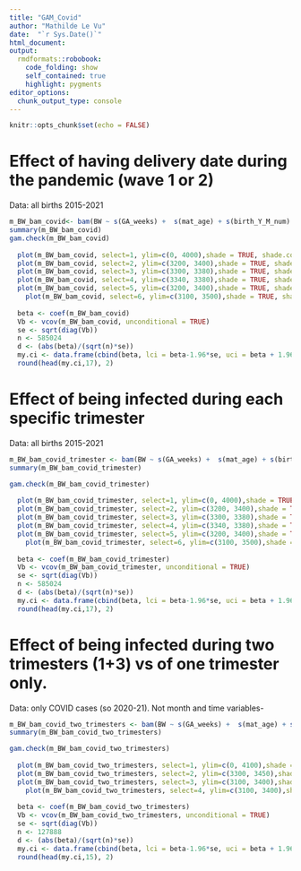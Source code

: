 ```yaml
---
title: "GAM_Covid"
author: "Mathilde Le Vu"
date:  "`r Sys.Date()`"
html_document: 
output:
  rmdformats::robobook:
    code_folding: show
    self_contained: true
    highlight: pygments
editor_options: 
  chunk_output_type: console
---
```


```r
knitr::opts_chunk$set(echo = FALSE)
```

# Effect of having delivery date during the pandemic (wave 1 or 2)
Data: all births 2015-2021

```r
m_BW_bam_covid<- bam(BW ~ s(GA_weeks) +  s(mat_age) + s(birth_Y_M_num) + s(month, bs="cc") + s(mean_ssep2) + s(mean_Alt_mean2)  +parity_cat + sex + Urban3 + Language + mother_nationality_cat2 + civil_status3 + HW + COVID_first_wave + COVID_second_wave, data=bevn_eco_in7_15_21) 
summary(m_BW_bam_covid)
gam.check(m_BW_bam_covid) 
  
  plot(m_BW_bam_covid, select=1, ylim=c(0, 4000),shade = TRUE, shade.col = "lightblue",  shift = coef(m_BW_bam_covid)[1]) # GA weeks
  plot(m_BW_bam_covid, select=2, ylim=c(3200, 3400),shade = TRUE, shade.col = "lightblue",  shift = coef(m_BW_bam_covid)[1]) #maternal age
  plot(m_BW_bam_covid, select=3, ylim=c(3300, 3380),shade = TRUE, shade.col = "lightblue",  shift = coef(m_BW_bam_covid)[1],  xlab  = "100: 2015-04,    120: 2016-12, 140: 2018-08, 160: 2020-04, 180 : 2021-12")
  plot(m_BW_bam_covid, select=4, ylim=c(3340, 3380),shade = TRUE, shade.col = "lightblue",  shift = coef(m_BW_bam_covid)[1]) # month
  plot(m_BW_bam_covid, select=5, ylim=c(3200, 3400),shade = TRUE, shade.col = "lightblue",  shift = coef(m_BW_bam_covid)[1]) #ssep
    plot(m_BW_bam_covid, select=6, ylim=c(3100, 3500),shade = TRUE, shade.col = "lightblue",  shift = coef(m_BW_bam_covid)[1]) #altitude
    
  beta <- coef(m_BW_bam_covid)
  Vb <- vcov(m_BW_bam_covid, unconditional = TRUE)
  se <- sqrt(diag(Vb))
  n <- 585024
  d <- (abs(beta)/(sqrt(n)*se))
  my.ci <- data.frame(cbind(beta, lci = beta-1.96*se, uci = beta + 1.96*se, d))
  round(head(my.ci,17), 2)
```

# Effect of being infected during each specific trimester
Data: all births 2015-2021
```r
m_BW_bam_covid_trimester <- bam(BW ~ s(GA_weeks) +  s(mat_age) + s(birth_Y_M_num) + s(month, bs="cc") + s(mean_ssep2) + s(mean_Alt_mean2)+ parity_cat + sex + Urban3 + Language + mother_nationality_cat2 + civil_status3 + HW + COVID_first_trimester + COVID_second_trimester + COVID_third_trimester, data=bevn_eco_in7_15_21) 
summary(m_BW_bam_covid_trimester)

gam.check(m_BW_bam_covid_trimester) 
  
  plot(m_BW_bam_covid_trimester, select=1, ylim=c(0, 4000),shade = TRUE, shade.col = "lightblue",  shift =  coef(m_BW_bam_covid_trimester)[1]) # GA weeks
  plot(m_BW_bam_covid_trimester, select=2, ylim=c(3200, 3400),shade = TRUE, shade.col = "lightblue",  shift = coef(m_BW_bam_covid_trimester)[1]) #maternal age
  plot(m_BW_bam_covid_trimester, select=3, ylim=c(3300, 3380),shade = TRUE, shade.col = "lightblue",  shift = coef(m_BW_bam_covid_trimester)[1],  xlab  = "100: 2015-04,    120: 2016-12, 140: 2018-08, 160: 2020-04, 180 : 2021-12")
  plot(m_BW_bam_covid_trimester, select=4, ylim=c(3340, 3380),shade = TRUE, shade.col = "lightblue",  shift = coef(m_BW_bam_covid_trimester)[1]) # month
  plot(m_BW_bam_covid_trimester, select=5, ylim=c(3200, 3400),shade = TRUE, shade.col = "lightblue",  shift = coef(m_BW_bam_covid_trimester)[1]) #ssep
    plot(m_BW_bam_covid_trimester, select=6, ylim=c(3100, 3500),shade = TRUE, shade.col = "lightblue",  shift = coef(m_BW_bam_covid_trimester)[1]) #altitude
    
  beta <- coef(m_BW_bam_covid_trimester)
  Vb <- vcov(m_BW_bam_covid_trimester, unconditional = TRUE)
  se <- sqrt(diag(Vb))
  n <- 585024
  d <- (abs(beta)/(sqrt(n)*se))
  my.ci <- data.frame(cbind(beta, lci = beta-1.96*se, uci = beta + 1.96*se, d))
  round(head(my.ci,17), 2)
```

# Effect of being infected during two trimesters (1+3) vs of one trimester only.
Data: only COVID cases (so 2020-21). Not month and time variables-
```r
m_BW_bam_covid_two_trimesters <- bam(BW ~ s(GA_weeks) +  s(mat_age) + s(mean_ssep2) + s(mean_Alt_mean2)+ parity_cat + sex + Urban3 + Language + mother_nationality_cat2 + civil_status3 + COVID_two_trimesters, data=bevn_eco_in7_COVID_exp_during_pregnancy) 
summary(m_BW_bam_covid_two_trimesters)

gam.check(m_BW_bam_covid_two_trimesters) 
  
  plot(m_BW_bam_covid_two_trimesters, select=1, ylim=c(0, 4100),shade = TRUE, shade.col = "lightblue",  shift =  coef(m_BW_bam_covid_two_trimesters)[1]) # GA weeks
  plot(m_BW_bam_covid_two_trimesters, select=2, ylim=c(3300, 3450),shade = TRUE, shade.col = "lightblue",  shift = coef(m_BW_bam_covid_two_trimesters)[1]) #maternal age
  plot(m_BW_bam_covid_two_trimesters, select=3, ylim=c(3100, 3400),shade = TRUE, shade.col = "lightblue",  shift = coef(m_BW_bam_covid_two_trimesters)[1]) #ssep
    plot(m_BW_bam_covid_two_trimesters, select=4, ylim=c(3100, 3400),shade = TRUE, shade.col = "lightblue",  shift = coef(m_BW_bam_covid_two_trimesters)[1]) #altitude
    
  beta <- coef(m_BW_bam_covid_two_trimesters)
  Vb <- vcov(m_BW_bam_covid_two_trimesters, unconditional = TRUE)
  se <- sqrt(diag(Vb))
  n <- 127888
  d <- (abs(beta)/(sqrt(n)*se))
  my.ci <- data.frame(cbind(beta, lci = beta-1.96*se, uci = beta + 1.96*se, d))
  round(head(my.ci,15), 2)
```


